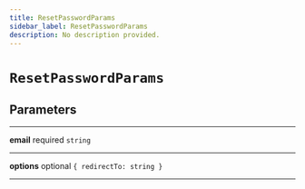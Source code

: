 ```yaml
---
title: ResetPasswordParams
sidebar_label: ResetPasswordParams
description: No description provided.
---
```


# `ResetPasswordParams`

## Parameters

---

**email** <span className="optional-status">required</span> `string`

---

**options** <span className="optional-status">optional</span> `{ redirectTo: string }`

---
